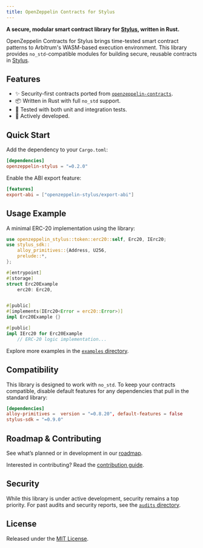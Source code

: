 ```yaml
---
title: OpenZeppelin Contracts for Stylus
---
```


**A secure, modular smart contract library for [Stylus](https://docs.arbitrum.io/stylus/gentle-introduction), written in Rust.**

OpenZeppelin Contracts for Stylus brings time-tested smart contract patterns to Arbitrum's WASM-based execution environment. This library provides `no_std`-compatible modules for building secure, reusable contracts in [Stylus](https://docs.arbitrum.io/stylus/gentle-introduction).

## Features

* ✨ Security-first contracts ported from [`openzeppelin-contracts`](https://github.com/OpenZeppelin/openzeppelin-contracts).
* 📦 Written in Rust with full `no_std` support.
* 🧪 Tested with both unit and integration tests.
* 🚧 Actively developed.

## Quick Start

Add the dependency to your `Cargo.toml`:

```toml
[dependencies]
openzeppelin-stylus = "=0.2.0"
```

Enable the ABI export feature:

```toml
[features]
export-abi = ["openzeppelin-stylus/export-abi"]
```

## Usage Example

A minimal ERC-20 implementation using the library:

```rust
use openzeppelin_stylus::token::erc20::self, Erc20, IErc20;
use stylus_sdk::
    alloy_primitives::{Address, U256,
    prelude::*,
};

#[entrypoint]
#[storage]
struct Erc20Example
    erc20: Erc20,


#[public]
#[implements(IErc20<Error = erc20::Error>)]
impl Erc20Example {}

#[public]
impl IErc20 for Erc20Example
    // ERC-20 logic implementation...

```

Explore more examples in the [`examples` directory](https://github.com/OpenZeppelin/rust-contracts-stylus/tree/main/examples).

## Compatibility

This library is designed to work with `no_std`. To keep your contracts compatible, disable default features for any dependencies that pull in the standard library:

```toml
[dependencies]
alloy-primitives =  version = "=0.8.20", default-features = false
stylus-sdk = "=0.9.0"
```

## Roadmap & Contributing

See what’s planned or in development in our [roadmap](https://github.com/orgs/OpenZeppelin/projects/35).

Interested in contributing? Read the [contribution guide](/contracts-stylus/CONTRIBUTING.md).

## Security

While this library is under active development, security remains a top priority. For past audits and security reports, see the [`audits` directory](https://github.com/OpenZeppelin/rust-contracts-stylus/tree/main/audits).

## License

Released under the [MIT License](https://github.com/OpenZeppelin/rust-contracts-stylus/blob/main/LICENSE).
